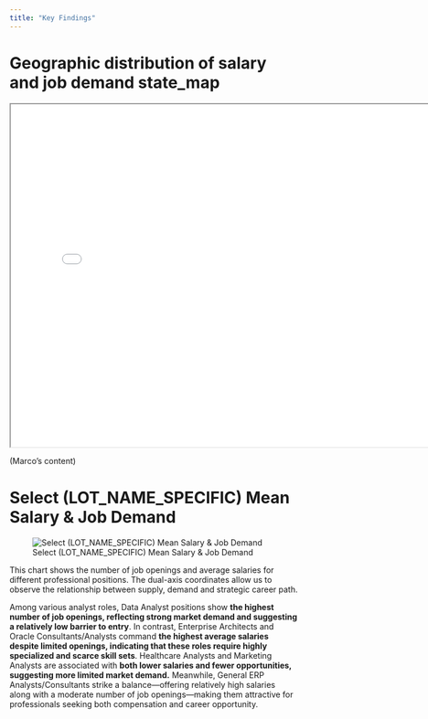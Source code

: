 ```yaml
---
title: "Key Findings"
---
```


# Geographic distribution of salary and job demand  state_map

```{=html}
<iframe width="780" height="600" src="./output/figures/Plot 1 Geographic distribution of salary and job demand  state_map.html" title="Geographic distribution of salary and job demand"></iframe>
```
(Marco's content)


# Select (LOT_NAME_SPECIFIC) Mean Salary & Job Demand  
![Select (LOT_NAME_SPECIFIC) Mean Salary & Job Demand](output/Select_Mean Salary&Job Demand.png) 

This chart shows the number of job openings and average salaries for different professional positions. The dual-axis coordinates allow us to observe the relationship between supply, demand and strategic career path.

Among various analyst roles, Data Analyst positions show **the highest number of job openings, reflecting strong market demand and suggesting a relatively low barrier to entry**. In contrast, Enterprise Architects and Oracle Consultants/Analysts command **the highest average salaries despite limited openings, indicating that these roles require highly specialized and scarce skill sets**. Healthcare Analysts and Marketing Analysts are associated with **both lower salaries and fewer opportunities, suggesting more limited market demand.** Meanwhile, General ERP Analysts/Consultants strike a balance—offering relatively high salaries along with a moderate number of job openings—making them attractive for professionals seeking both compensation and career opportunity.